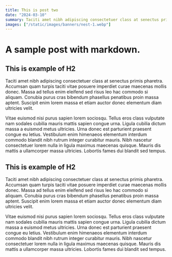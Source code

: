 ```yaml
---
title: This is post two
date: "2024-03-10"
summary: Taciti amet nibh adipiscing consectetuer class at senectus primis pharetra. Accumsan quam turpis taciti vitae posuere imperdiet curae maecenas mollis donec.
images: ["/static/images/banners/nest-1.webp"]
---
```


# A sample post with markdown.

## This is example of H2

Taciti amet nibh adipiscing consectetuer class at senectus primis pharetra. Accumsan quam turpis taciti vitae posuere imperdiet curae maecenas mollis donec. Massa ad tellus enim eleifend sed risus leo hac commodo si aliquam. Conubia purus cras bibendum phasellus penatibus proin massa aptent. Suscipit enim lorem massa et etiam auctor donec elementum diam ultricies velit.

Vitae euismod nisi purus sapien lorem sociosqu. Tellus eros class vulputate nam sodales cubilia mauris mattis sapien congue urna. Ligula cubilia dictum massa a euismod metus ultricies. Urna donec est parturient praesent congue eu letius. Vestibulum enim himenaeos elementum interdum commodo blandit nibh rutrum integer curabitur mauris. Nibh nascetur consectetuer lorem nulla in ligula maximus maecenas quisque. Mauris dis mattis a ullamcorper massa ultricies. Lobortis fames dui blandit sed tempus.

## This is example of H2

Taciti amet nibh adipiscing consectetuer class at senectus primis pharetra. Accumsan quam turpis taciti vitae posuere imperdiet curae maecenas mollis donec. Massa ad tellus enim eleifend sed risus leo hac commodo si aliquam. Conubia purus cras bibendum phasellus penatibus proin massa aptent. Suscipit enim lorem massa et etiam auctor donec elementum diam ultricies velit.

Vitae euismod nisi purus sapien lorem sociosqu. Tellus eros class vulputate nam sodales cubilia mauris mattis sapien congue urna. Ligula cubilia dictum massa a euismod metus ultricies. Urna donec est parturient praesent congue eu letius. Vestibulum enim himenaeos elementum interdum commodo blandit nibh rutrum integer curabitur mauris. Nibh nascetur consectetuer lorem nulla in ligula maximus maecenas quisque. Mauris dis mattis a ullamcorper massa ultricies. Lobortis fames dui blandit sed tempus.
